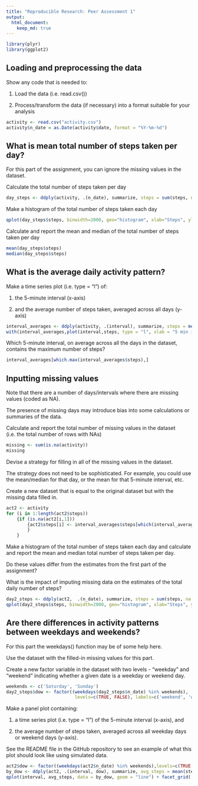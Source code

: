 ```yaml
---
title: "Reproducible Research: Peer Assessment 1"
output:
  html_document:
    keep_md: true
---
```


```r
library(plyr)
library(ggplot2)
```

## Loading and preprocessing the data

Show any code that is needed to:

1. Load the data (i.e. read.csv())

1. Process/transform the data (if necessary) into a format suitable for your analysis

```r
activity <- read.csv("activity.csv")
activity$n_date = as.Date(activity$date, format = "%Y-%m-%d")
```

## What is mean total number of steps taken per day?

For this part of the assignment, you can ignore the missing values in the dataset.

Calculate the total number of steps taken per day

```r
day_steps <- ddply(activity, .(n_date), summarize, steps = sum(steps, na.rm = TRUE))
```

Make a histogram of the total number of steps taken each day

```r
qplot(day_steps$steps, binwidth=2000, geo="histogram", xlab="Steps", ylab="Frequency")
```

Calculate and report the mean and median of the total number of steps taken per day

```r
mean(day_steps$steps)
median(day_steps$steps)
```
## What is the average daily activity pattern?

Make a time series plot (i.e. type = "l") of:

1. the 5-minute interval (x-axis) 

1. and the average number of steps taken, averaged across all days (y-axis)

```r
interval_averages <- ddply(activity, .(interval), summarize, steps = mean(steps, na.rm = TRUE))
with(interval_averages,plot(interval,steps, type = "l", xlab = "5 min interval", ylab = "Avg Steps"))
```

Which 5-minute interval, on average across all the days in the dataset, contains the maximum number of steps?

```r
interval_averages[which.max(interval_averages$steps),]
```

## Inputting missing values

Note that there are a number of days/intervals where there are missing values (coded as NA).

The presence of missing days may introduce bias into some calculations or summaries of the data.

Calculate and report the total number of missing values in the dataset (i.e. the total number of rows with NAs)
```r
missing <- sum(is.na(activity))
missing
```
Devise a strategy for filling in all of the missing values in the dataset. 

The strategy does not need to be sophisticated. 
For example, you could use the mean/median for that day, or the mean for that 5-minute interval, etc.

Create a new dataset that is equal to the original dataset but with the missing data filled in.
```r
act2 <- activity
for (i in 1:length(act2$steps))
    {if (is.na(act2[i,1]))
        {act2$steps[i] <- interval_averages$steps[which(interval_averages$interval == act2$interval[i])]
        }
    }
```
Make a histogram of the total number of steps taken each day and calculate and report the mean and median total number of steps taken per day. 

Do these values differ from the estimates from the first part of the assignment? 

What is the impact of imputing missing data on the estimates of the total daily number of steps?
```r
day2_steps <- ddply(act2,  .(n_date), summarize, steps = sum(steps, na.rm = TRUE))
qplot(day2_steps$steps, binwidth=2000, geo="histogram", xlab="Steps", ylab="Frequency")
```

## Are there differences in activity patterns between weekdays and weekends?

For this part the weekdays() function may be of some help here. 

Use the dataset with the filled-in missing values for this part.

Create a new factor variable in the dataset with two levels - "weekday" and "weekend" indicating whether a given date is a weekday or weekend day.

```r
weekends <- c('Saturday', 'Sunday')
day2_steps$dow <- factor((weekdays(day2_steps$n_date) %in% weekends), 
                          levels=c(TRUE, FALSE), labels=c('weekend', 'weekday'))
```

Make a panel plot containing:

1. a time series plot (i.e. type = "l") of the 5-minute interval (x-axis), and

1. the average number of steps taken, averaged across all weekday days or weekend days (y-axis). 

See the README file in the GitHub repository to see an example of what this plot should look like using simulated data.

```r
act2$dow <- factor((weekdays(act2$n_date) %in% weekends),levels=c(TRUE, FALSE), labels=c('weekend', 'weekday'))
by_dow <- ddply(act2, .(interval, dow), summarize, avg_steps = mean(steps))
qplot(interval, avg_steps, data = by_dow, geom = "line") + facet_grid(. ~ dow)
```
